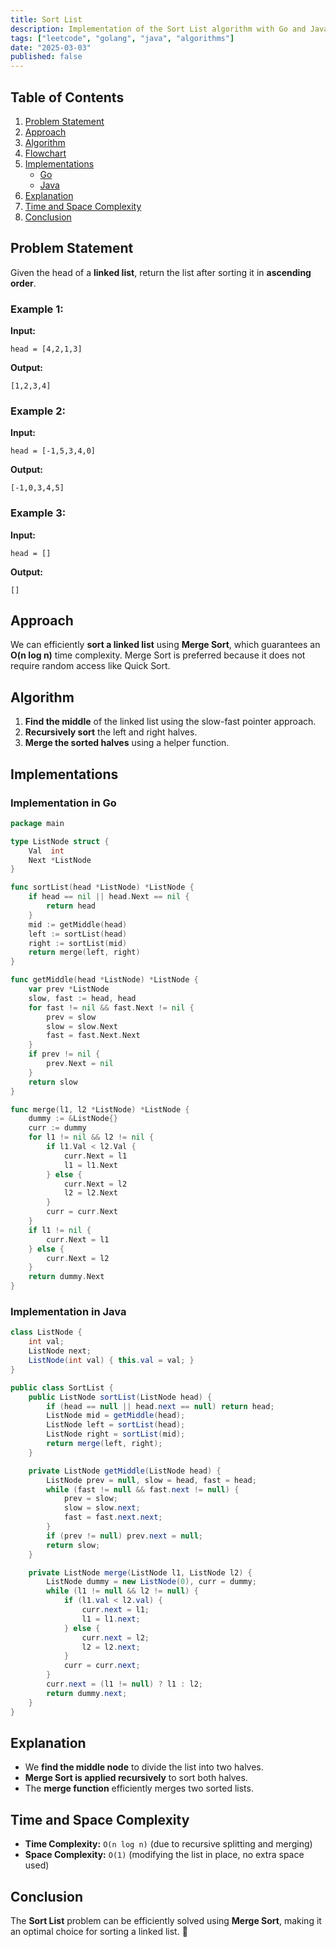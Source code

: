 ```yaml
---
title: Sort List
description: Implementation of the Sort List algorithm with Go and Java.
tags: ["leetcode", "golang", "java", "algorithms"]
date: "2025-03-03"
published: false
---
```


## Table of Contents

1. [Problem Statement](#problem-statement)
2. [Approach](#approach)
3. [Algorithm](#algorithm)
4. [Flowchart](#flowchart)
5. [Implementations](#implementations)
   - [Go](#implementation-in-go)
   - [Java](#implementation-in-java)
6. [Explanation](#explanation)
7. [Time and Space Complexity](#time-and-space-complexity)
8. [Conclusion](#conclusion)

## Problem Statement

Given the head of a **linked list**, return the list after sorting it in **ascending order**.

### Example 1:

**Input:**
```  
head = [4,2,1,3]
```
**Output:**
```  
[1,2,3,4]  
```

### Example 2:

**Input:**
```  
head = [-1,5,3,4,0]
```
**Output:**
```  
[-1,0,3,4,5]  
```

### Example 3:

**Input:**
```  
head = []
```
**Output:**
```  
[]  
```

## Approach

We can efficiently **sort a linked list** using **Merge Sort**, which guarantees an **O(n log n)** time complexity. Merge Sort is preferred because it does not require random access like Quick Sort.

## Algorithm

1. **Find the middle** of the linked list using the slow-fast pointer approach.
2. **Recursively sort** the left and right halves.
3. **Merge the sorted halves** using a helper function.

## Implementations

### Implementation in Go

```go
package main

type ListNode struct {
    Val  int
    Next *ListNode
}

func sortList(head *ListNode) *ListNode {
    if head == nil || head.Next == nil {
        return head
    }
    mid := getMiddle(head)
    left := sortList(head)
    right := sortList(mid)
    return merge(left, right)
}

func getMiddle(head *ListNode) *ListNode {
    var prev *ListNode
    slow, fast := head, head
    for fast != nil && fast.Next != nil {
        prev = slow
        slow = slow.Next
        fast = fast.Next.Next
    }
    if prev != nil {
        prev.Next = nil
    }
    return slow
}

func merge(l1, l2 *ListNode) *ListNode {
    dummy := &ListNode{}
    curr := dummy
    for l1 != nil && l2 != nil {
        if l1.Val < l2.Val {
            curr.Next = l1
            l1 = l1.Next
        } else {
            curr.Next = l2
            l2 = l2.Next
        }
        curr = curr.Next
    }
    if l1 != nil {
        curr.Next = l1
    } else {
        curr.Next = l2
    }
    return dummy.Next
}
```

### Implementation in Java

```java
class ListNode {
    int val;
    ListNode next;
    ListNode(int val) { this.val = val; }
}

public class SortList {
    public ListNode sortList(ListNode head) {
        if (head == null || head.next == null) return head;
        ListNode mid = getMiddle(head);
        ListNode left = sortList(head);
        ListNode right = sortList(mid);
        return merge(left, right);
    }

    private ListNode getMiddle(ListNode head) {
        ListNode prev = null, slow = head, fast = head;
        while (fast != null && fast.next != null) {
            prev = slow;
            slow = slow.next;
            fast = fast.next.next;
        }
        if (prev != null) prev.next = null;
        return slow;
    }

    private ListNode merge(ListNode l1, ListNode l2) {
        ListNode dummy = new ListNode(0), curr = dummy;
        while (l1 != null && l2 != null) {
            if (l1.val < l2.val) {
                curr.next = l1;
                l1 = l1.next;
            } else {
                curr.next = l2;
                l2 = l2.next;
            }
            curr = curr.next;
        }
        curr.next = (l1 != null) ? l1 : l2;
        return dummy.next;
    }
}
```

## Explanation

- We **find the middle node** to divide the list into two halves.
- **Merge Sort is applied recursively** to sort both halves.
- The **merge function** efficiently merges two sorted lists.

## Time and Space Complexity

- **Time Complexity:** `O(n log n)` (due to recursive splitting and merging)
- **Space Complexity:** `O(1)` (modifying the list in place, no extra space used)

## Conclusion

The **Sort List** problem can be efficiently solved using **Merge Sort**, making it an optimal choice for sorting a linked list. 🚀

